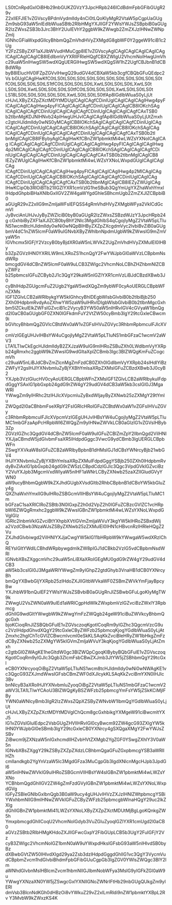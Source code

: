 LS0tCnRpdGxlOiBHb29nbGUKZGVzY3JpcHRpb246ICdBdmFpbGFibGUgR29v
Z2xlIEFJIE1vZGVscyBPdmVydmlldy4nCi0tLQoKIyMgR2VtaW5pCgpUaGUg
Zm9sbG93aW5nIEdlbWluaSBtb2RlbHMgYXJlIGF2YWlsYWJsZSBpbiB0aGUg
R2lzZWxsZSB3b3Jrc3BhY2UuIEVhY2ggbW9kZWwgb2ZmZXJzIHNwZWNpZmlj
IGNhcGFiaWxpdGllcyBhbmQgZmVhdHVyZXMgdG8gbWF0Y2ggeW91ciB1c2Ug
Y2FzZSByZXF1aXJlbWVudHMuCgp8IE1vZGVscyAgICAgICAgICAgICAgICAg
ICAgICAgICAgICB8IEdlbmVyYXRlIFRleHQgfCBXZWIgU2VhcmNoIHwgUmVh
c29uaW5nIHwgSW5wdXQgUERGIHwgSW5wdXQgSW1hZ2UgfCBJbnB1dCBBdWRp
byB8IElucHV0IFZpZGVvIHwgQ29udGV4dCBXaW5kb3cgfCBQbGFuQEdpc2Vs
bGUgICAgIHwKfC0tLS0tLS0tLS0tLS0tLS0tLS0tLS0tLS0tLS0tLS0tLS0t
fC0tLS0tLS0tLS0tLS1tfC0tLS0tLS0tLS0tLXwtLS0tLS0tLS0tLXwtLS0t
LS0tLS0tLXwtLS0tLS0tLS0tLS0tfC0tLS0tLS0tLS0tLXwtLS0tLS0tLS0t
LS18LS0tLS0tLS0tLS0tLS0tLXwtLS0tLS0tLS0tfAp8IGdlbWluaS0yLjUt
cHJvLXByZXZpZXctMDYtMDUgICAgICAgfCDinIUgICAgICAgICAgIHwg4pyF
ICAgICAgICAgIHwg4pyFICAgICAgICAgfCDinIUgICAgICAgICB8IOKchSAg
ICAgICAgICAgfCDinIUgICAgICAgICAgfCDinIUgICAgICAgICAgfCAxTSB0
b2tlbnMgKDJNIHNvb24pIHwgUHJvICAgICAgfAp8IGdlbWluaS0yLjUtZmxh
c2gtcHJldmlldy0wNS0yMCAgICB8IOKchSAgICAgICAgICAgfCDinIUgICAg
ICAgICAgfCDinIUgICAgICAgICB8IOKchSAgICAgICAgICB8IOKchSAgICAg
ICAgICAgfCDinIUgICAgICAgICAgfCDinIUgICAgICAgICAgfCAxTSB0b2tl
bnMgICAgICB8IFBybyAgICAgIHwKfCBnZW1pbmktMi4wLWZsYXNoICAgICAg
ICAgICAgICAgICAgfCDinIUgICAgICAgICAgIHwg4pyFICAgICAgICAgIHwg
4p2MICAgICAgICAgfCDinIUgICAgICAgICB8IOKchSAgICAgICAgICAgfCDi
nIUgICAgICAgICAgfCDinIUgICAgICAgICAgfCAxTSB0b2tlbnMgICAgICB8
IEZyZWUgICAgIHwKfCBnZW1pbmktMi4wLWZsYXNoLWxpdGUgICAgICAgICAg
ICAgfCDinIUgICAgICAgICAgIHwg4pyFICAgICAgICAgIHwg4p2MICAgICAg
ICAgfCDinIUgICAgICAgICB8IOKchSAgICAgICAgICAgfCDinIUgICAgICAg
ICAgfCDinIUgICAgICAgICAgfCAxTSB0b2tlbnMgICAgICB8IEZyZWUgICAg
IHwKCipOb3RlOiBTb21lIGZlYXR1cmVzIG1heSBub3QgYmUgYXZhaWxhYmxl
IHdpdGhpbiBHaXNlbGxlIGV2ZW4gaWYgdGhleSBhcmUgb2ZmZXJlZCBpbiB0
aGUgR29vZ2xlIG9mZmljaWFsIEFQSS4gRmVhdHVyZXMgbWFya2VkICdGcmVl
JyBvciAnUHJvJyByZWZlciB0byB0aGUgR2lzZWxsZSBzdWJzY3JpcHRpb24g
cGxhbiByZXF1aXJlZCB0byBhY2Nlc3MgdGhlbS4qCgojIyMgZ2VtaW5pLTIu
NS1wcm8tcHJldmlldy0wNi0wNQpBIHByZXZpZXcgdmVyc2lvbiBvZiB0aGUg
bmV4dC1nZW5lcmF0aW9uIGNvbXByZWhlbnNpdmUgbW9kZWwsIG9mZmVyaW5n
IGVhcmx5IGFjY2VzcyB0byBjdXR0aW5nLWVkZ2UgZmVhdHVyZXMuIEl0IHBy
b3ZpZGVzIHN0YXRlLW9mLXRoZS1hcnQgY2FwYWJpbGl0aWVzLCBpbmNsdWRp
bmcgdGV4dCBnZW5lcmF0aW9uLCB3ZWIgc2VhcmNoLCBhZHZhbmNlZCByZWFz
b25pbmcsIGFuZCByb2J1c3QgY29kaW5nIGZlYXR1cmVzLiBJdCBzdXBwb3J0
cyBhIHdpZGUgcmFuZ2Ugb2YgaW5wdXQgZm9ybWF0cyAoUERGLCBpbWFnZXMs
IGF1ZGlvLCB2aWRlbykgYW5kIGhhcyBhIDEgbWlsbGlvbiB0b2tlbiBjb250
ZXh0IHdpbmRvdyAoZXhwYW5zaW9uIHRvIDIgbWlsbGlvbiB0b2tlbnMgcGxh
bm5lZCkuIElkZWFsIGZvciB1c2VycyB3YW50aW5nIHRvIGV4cGVyaW1lbnQg
d2l0aCB0aGUgbGF0ZXN0IGFkdmFuY2VtZW50cyBmb3IgY29tcGxleCBwcm9i
bGVtcyBhbmQgZGVlcCBtdWx0aW1vZGFsIHVuZGVyc3RhbmRpbmcuIFJlcXVp
cmVzIGEgUHJvIHBsYW4uCgojIyMgZ2VtaW5pLTIuNS1mbGFzaC1wcmV2aWV3
LTA1LTIwCkEgcHJldmlldyB2ZXJzaW9uIG9mIHRoZSBuZXh0LWdlbmVyYXRp
b24gRmxhc2ggbW9kZWwsIG9wdGltaXplZCBmb3Igc3BlZWQgKmFuZCogcmVh
c29uaW5nLiBJdCBvZmZlcnMgZmFzdCB0ZXh0IGdlbmVyYXRpb24sIHdlYiBz
ZWFyY2gsIHJlYXNvbmluZyBjYXBhYmlsaXRpZXMsIGFuZCBzdXBwb3J0cyB2
YXJpb3VzIGlucHV0cyAoUERGLCBpbWFnZXMsIGF1ZGlvLCB2aWRlbykuIFdp
dGggYSAxIG1pbGxpb24gdG9rZW4gY29udGV4dCB3aW5kb3csIGl0J3MgaWRl
YWwgZm9yIHRhc2tzIHJlcXVpcmluZyBxdWljayByZXNwb25zZXMgY29tYmlu
ZWQgd2l0aCBhbmFseXRpY2FsIGRlcHRoIGFuZCBtdWx0aW1vZGFsIHVuZGVy
c3RhbmRpbmcuIFJlcXVpcmVzIGEgUHJvIHBsYW4uCgojIyMgZ2VtaW5pLTIu
MC1mbGFzaApPcHRpbWl6ZWQgZm9yIHNwZWVkLCB0aGlzIG1vZGVsIHByb3Zp
ZGVzIGZhc3QgdGV4dCBnZW5lcmF0aW9uIGFuZCBlZmZpY2llbnQgd2ViIHNl
YXJjaCBmdW5jdGlvbmFsaXR5IHdpdGggc3VwcG9ydCBmb3IgUERGLCBpbWFn
ZSwgYXVkaW8sIGFuZCB2aWRlbyBpbnB1dHMsIGJ1dCBsYWNrcyBjb21wbGV4
IHJlYXNvbmluZyBjYXBhYmlsaXRpZXMuIFdpdGggYSBjb250ZXh0IHdpbmRv
dyBvZiAxIG1pbGxpb24gdG9rZW5zLCBpdCdzIGJlc3Qgc3VpdGVkIGZvciBz
Y2VuYXJpb3MgcmVxdWlyaW5nIHF1aWNrLCByZXNwb25zaXZlIGludGVyYWN0
aW9ucyBhbmQgbW9kZXJhdGUgbXVsdGltb2RhbCBpbnB1dCBoYW5kbGluZy4g
QXZhaWxhYmxlIG9uIHRoZSBGcmVlIHBsYW4uCgojIyMgZ2VtaW5pLTIuMC1m
bGFzaC1saXRlClRoZSBtb3N0IGxpZ2h0d2VpZ2h0IGFuZCBzcGVlZC1vcHRp
bWl6ZWQgRmxhc2ggbW9kZWwsIGBnZW1pbmktMi4wLWZsYXNoLWxpdGVgIGlz
IGRlc2lnbmVkIGZvciBtYXhpbXVtIGVmZmljaWVuY3kgYW5kIHRoZSBxdWlj
a2VzdCBwb3NzaWJsZSByZXNwb25zZXMuIEl0IHN1cHBvcnRzIHRleHQgZ2Vu
ZXJhdGlvbiwgd2ViIHNlYXJjaCwgYW5kIG11bHRpbW9kYWwgaW5wdXRzIChQ
REYsIGltYWdlLCBhdWRpbywgdmlkZW8pIGJ1dCBkb2VzIG5vdCBpbmNsdWRl
IGNvbXBsZXggcmVhc29uaW5nLiBXaXRoIGEgMU0gdG9rZW4gY29udGV4dCB3
aW5kb3csIGl0J3MgaWRlYWwgZm9yIGhpZ2gtdGhyb3VnaHB1dCB0YXNrcyBh
bmQgYXBwbGljYXRpb25zIHdoZXJlIGltbWVkaWF0ZSBmZWVkYmFjayBpcyBw
YXJhbW91bnQuIEF2YWlsYWJsZSBvbiB0aGUgRnJlZSBwbGFuLgoKIyMgTW9k
ZWwgU2VsZWN0aW9uIEd1aWRlCgpHdWlkZWxpbmVzIGZvciBzZWxlY3Rpbmcg
dGhlIG9wdGltYWwgbW9kZWwgYmFzZWQgb24geW91ciBuZWVkcyBhbmQgcGxh
bjoKCioqRnJlZSBQbGFuIE1vZGVsczoqKgotICoqRm9yIGZhc3QgcmVzcG9u
c2VzIHdpdGhvdXQgY29tcGxleCByZWFzb25pbmcqKjogYGdlbWluaS0yLjAt
Zmxhc2hgIChTcGVlZCBwcmlvcml0eSkKLSAqKkZvciBleHRyZW1lbHkgZmFz
dCByZXNwb25zZXMgYW5kIGVmZmljaWVuY3kqKjogYGdlbWluaS0yLjAtZmxh
c2gtbGl0ZWAgKE1heGltdW0gc3BlZWQpCgoqKlBybyBQbGFuIE1vZGVsczoq
KgotICoqRm9yIGJlc3Qgb3ZlcmFsbCBwZXJmb3JtYW5jZSBhbmQgY29tcGxl
eCB0YXNrcyoqOiBgZ2VtaW5pLTIuNS1wcm8tcHJldmlldy0wNi0wNWAgKE1v
c3QgcG93ZXJmdWwsIGFsbCBmZWF0dXJlcykKLSAqKkZvciBmYXN0IHJlc3Bv
bnNlcyB3aXRoIHJlYXNvbmluZyoqOiBgZ2VtaW5pLTIuNS1mbGFzaC1wcmV2
aWV3LTA1LTIwYCAoU3BlZWQgKyBSZWFzb25pbmcgYmFsYW5jZSkKCiMjIFBy
YWN0aWNlcyBmb3IgR2lzZWxsZQpXZSByZWNvbW1lbmQgYGdlbWluaS0yLjUt
cHJvLXByZXZpZXctMDYtMDVgIChQcm8gcGxhbikgYXMgeW91ciBwcmltYXJ5
IG1vZGVsIGluIEdpc2VsbGUgZHVlIHRvIGl0cyBwcm92ZW4gcG93ZXIgYW5k
IHN0YWJpbGl0eSBmb3IgY29tcGxleCB0YXNrcy4gSXQgaXMgY2FwYWJsZSBv
ZiBwcm9jZXNzaW5nIGxhcmdlIHZvbHVtZXMgb2YgZGF0YSwgZXhlY3V0aW5n
IGNvbXBsZXggY29kZSByZXZpZXdzLCBhbmQgaGFuZGxpbmcgYSB3aWRlIHZh
cmllandkgb2YgYnVzaW5lc3MgdGFza3MuCgpGb3IgdXNlcnMgcHJpb3JpdGl6
aW5nIHNwZWVkIG9uIHRoZSBGcmVlIHBsYW4sIGBnZW1pbmktMi4wLWZsYXNo
YCBhbmQgdGhlIGV2ZW4gZmFzdGVyIGBnZW1pbmktMi4wLWZsYXNoLWxpdGVg
IGFyZSBleGNlbGxlbnQgb3B0aW9ucy4gUHJvIHVzZXJzIHNlZWtpbmcgYSBi
YWxhbmNlIG9mIHNwZWVkIGFuZCByZWFzb25pbmcgbWlnaHQgY29uc2lkZXIg
dGhlIGBnZW1pbmktMi41LWZsYXNoLXByZXZpZXctMDUtMjBgLgoKQnkgZW5h
YmxpbmcgdGhlICoqU2VhcmNoIGdyb3VuZGluZyoqIGZlYXR1cmUgd2l0aCB0
aGVzZSBtb2RlbHMgKHdoZXJlIGFwcGxpY2FibGUpLCB5b3UgY2FuIGFjY2Vz
cyB3ZWIgc2VhcmNoIGZ1bmN0aW9uYWxpdHksIGFsbG93aW5nIHlvdSB0byBz
dXBwbGVtZW50IHlvdXIgd29ya2Zsb3dzIHdpdGggdGhlIG1vc3QgY3VycmVu
dCBpbmZvcm1hdGlvbiBhdmFpbGFibGUuCgpGb3IgZGV0YWlsZWQgc3BlY2lm
aWNhdGlvbnMsIHBlcmZvcm1hbmNlIGJlbmNobWFya3MsIG9yIGFkZGl0aW9u
YWwgYXNzaXN0YW5jZSwgcGxlYXNlIGNoZWNrIFtHb29nbGUgQUkgZm9yIERl
dmVsb3BlcnNdKGh0dHBzOi8vYWkuZ29vZ2xlLmRldi9nZW1pbmktYXBpL2Rv
Y3MvbW9kZWxzKS4K